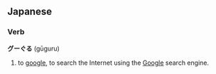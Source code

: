 ==Japanese==
===Verb===
'''グーぐる''' (gūguru)

# to [[google]], to search the Internet using the [[Google]] search engine.